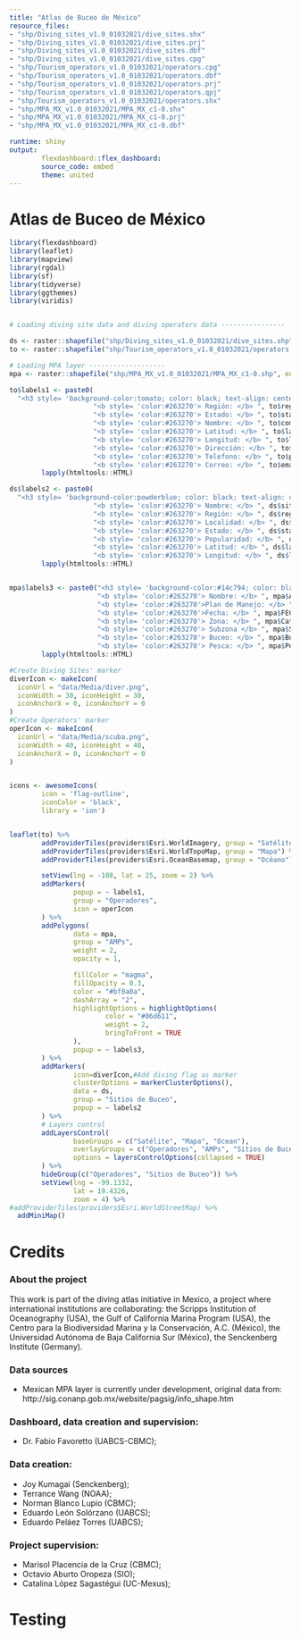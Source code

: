 ```yaml
---
title: "Atlas de Buceo de México"
resource_files:
- "shp/Diving_sites_v1.0_01032021/dive_sites.shx"
- "shp/Diving_sites_v1.0_01032021/dive_sites.prj"
- "shp/Diving_sites_v1.0_01032021/dive_sites.dbf"
- "shp/Diving_sites_v1.0_01032021/dive_sites.cpg"
- "shp/Tourism_operators_v1.0_01032021/operators.cpg"
- "shp/Tourism_operators_v1.0_01032021/operators.dbf"
- "shp/Tourism_operators_v1.0_01032021/operators.prj"
- "shp/Tourism_operators_v1.0_01032021/operators.qpj"
- "shp/Tourism_operators_v1.0_01032021/operators.shx"
- "shp/MPA_MX_v1.0_01032021/MPA_MX_c1-0.shx" 
- "shp/MPA_MX_v1.0_01032021/MPA_MX_c1-0.prj" 
- "shp/MPA_MX_v1.0_01032021/MPA_MX_c1-0.dbf" 

runtime: shiny
output:
        flexdashboard::flex_dashboard:
        source_code: embed
        theme: united
---
```

        
Atlas de Buceo de México
=======================================================================
        
```r

library(flexdashboard)
library(leaflet)
library(mapview)
library(rgdal)
library(sf)
library(tidyverse)
library(ggthemes)
library(viridis)


# Loading diving site data and diving operators data ----------------

ds <- raster::shapefile("shp/Diving_sites_v1.0_01032021/dive_sites.shp", verbose = FALSE)
to <- raster::shapefile("shp/Tourism_operators_v1.0_01032021/operators.shp",encoding = "latin1", verbose = FALSE)

# Loading MPA layer -------------------
mpa <- raster::shapefile("shp/MPA_MX_v1.0_01032021/MPA_MX_c1-0.shp", encoding = "UTF-8", verbose = FALSE)

```


```r




to$labels1 <- paste0(
  "<h3 style= 'background-color:tomato; color: black; text-align: center; font-size: 130%; font-family:verdana'> Operador </h3>", 
                     "<b style= 'color:#263270'> Región: </b> ", to$region, "<br/> ",
                     "<b style= 'color:#263270'> Estado: </b> ", to$state, "<br/> ",
                     "<b style= 'color:#263270'> Nombre: </b> ", to$company_na, "<br/> ",
                     "<b style= 'color:#263270'> Latitud: </b> ", to$lat, "<br/> ",
                     "<b style= 'color:#263270'> Longitud: </b> ", to$long, "<br/> ",
                     "<b style= 'color:#263270'> Dirección: </b> ", to$address, "<br/> ",
                     "<b style= 'color:#263270'> Telefono: </b> ", to$phone, "<br/> ",
                     "<b style= 'color:#263270'> Correo: </b> ", to$email, "<br/> ") %>%
        lapply(htmltools::HTML)

ds$labels2 <- paste0(
  "<h3 style= 'background-color:powderblue; color: black; text-align: center; font-size: 130%; font-family:verdana'> Sitio de Buceo </h3>", 
                     "<b style= 'color:#263270'> Nombre: </b> ", ds$site_name, "<br/> ",
                     "<b style= 'color:#263270'> Región: </b> ", ds$region, "<br/> ",
                     "<b style= 'color:#263270'> Localidad: </b> ", ds$locality, "<br/> ",
                     "<b style= 'color:#263270'> Estado: </b> ", ds$state, "<br/> ",
                     "<b style= 'color:#263270'> Popularidad: </b> ", ds$popularity, "<br/> ",
                     "<b style= 'color:#263270'> Latitud: </b> ", ds$latitude, "<br/> ",
                     "<b style= 'color:#263270'> Longitud: </b> ", ds$longitude, "<br/> ") %>%
        lapply(htmltools::HTML)


mpa$labels3 <- paste0("<h3 style= 'background-color:#14c794; color: black; text-align: center; font-size: 130%; font-family:verdana'> AMP </h3>", 
                      "<b style= 'color:#263270'> Nombre: </b> ", mpa$ANP, "<br/> ",
                      "<b style= 'color:#263270'>Plan de Manejo: </b> ", "<a href =\"", mpa$PM_link, "\", target=\"_blank\"> PDF </a>" ,   "<br/> ",
                      "<b style= 'color:#263270'>Fecha: </b> ", mpa$FECHA, "<br/> ",
                      "<b style= 'color:#263270'> Zona: </b> ", mpa$Categor, "<br/> ",
                      "<b style= 'color:#263270'> Subzona </b> ", mpa$Subznfc, "<br/> ",
                      "<b style= 'color:#263270'> Buceo: </b> ", mpa$Buceo, "<br/> ",
                      "<b style= 'color:#263270'> Pesca: </b> ", mpa$Pesca, "<br/> ") %>%
        lapply(htmltools::HTML)

#Create Diving Sites' marker
diverIcon <- makeIcon(
  iconUrl = "data/Media/diver.png",
  iconWidth = 30, iconHeight = 30,
  iconAnchorX = 0, iconAnchorY = 0 
)
#Create Operators' marker
operIcon <- makeIcon(
  iconUrl = "data/Media/scuba.png",
  iconWidth = 40, iconHeight = 40,
  iconAnchorX = 0, iconAnchorY = 0 
)


icons <- awesomeIcons(
        icon = 'flag-outline',
        iconColor = 'black',
        library = 'ion')


leaflet(to) %>%
        addProviderTiles(providers$Esri.WorldImagery, group = "Satélite") %>%
        addProviderTiles(providers$Esri.WorldTopoMap, group = "Mapa") %>%
        addProviderTiles(providers$Esri.OceanBasemap, group = "Océano") %>%

        setView(lng = -108, lat = 25, zoom = 2) %>%
        addMarkers(
                popup = ~ labels1,
                group = "Operadores",
                icon = operIcon
        ) %>%
        addPolygons(
                data = mpa,
                group = "AMPs",
                weight = 2,
                opacity = 1,

                fillColor = "magma",
                fillOpacity = 0.3,
                color = "#bf0a0a",
                dashArray = "2",
                highlightOptions = highlightOptions(
                        color = "#06d611",
                        weight = 2,
                        bringToFront = TRUE
                ),
                popup = ~ labels3, 
        ) %>%
        addMarkers(
                icon=diverIcon,#Add diving flag as marker
                clusterOptions = markerClusterOptions(),
                data = ds, 
                group = "Sitios de Buceo",
                popup = ~ labels2
        ) %>% 
        # Layers control
        addLayersControl(
                baseGroups = c("Satélite", "Mapa", "Ocean"),
                overlayGroups = c("Operadores", "AMPs", "Sitios de Buceo"),
                options = layersControlOptions(collapsed = TRUE)
        ) %>%
        hideGroup(c("Operadores", "Sitios de Buceo")) %>%
        setView(lng = -99.1332,
                lat = 19.4326,
                zoom = 4) %>% 
#addProviderTiles(providers$Esri.WorldStreetMap) %>%
  addMiniMap()


```




Credits
=======================================================================
        
### About the project

This work is part of the diving atlas initiative in Mexico, a project where international institutions are collaborating: the Scripps Institution of Oceanography (USA), the Gulf of California Marina Program (USA), the Centro para la Biodiversidad Marina y la Conservación, A.C. (México), the Universidad Autónoma de Baja California Sur (México), the Senckenberg Institute (Germany). 

### Data sources

- Mexican MPA layer is currently under development, original data from: http://sig.conanp.gob.mx/website/pagsig/info_shape.htm


### Dashboard, data creation and supervision: 

- Dr. Fabio Favoretto (UABCS-CBMC);

### Data creation:

- Joy Kumagai (Senckenberg);
- Terrance Wang (NOAA);
- Norman Blanco Lupio (CBMC);
- Eduardo León Solórzano (UABCS);
- Eduardo Peláez Torres (UABCS);

### Project supervision: 

- Marisol Placencia de la Cruz (CBMC); 
- Octavio Aburto Oropeza (SIO); 
- Catalina López Sagastégui (UC-Mexus);

Testing
=======================================================================





